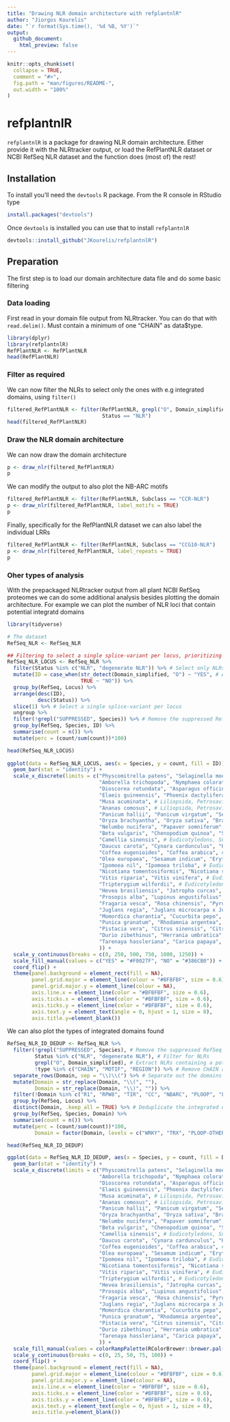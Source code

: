 ```yaml
---
title: "Drawing NLR domain architecture with refplantnlR"
author: "Jiorgos Kourelis"
date: "`r format(Sys.time(), '%d %B, %Y')`"
output: 
  github_document:
    html_preview: false
---
```


```r
knitr::opts_chunk$set(
  collapse = TRUE,
  comment = "#>",
  fig.path = "man/figures/README-",
  out.width = "100%"
)
```

# refplantnlR

`refplantnlR` is a package for drawing NLR domain architecture. Either provide it with the NLRtracker output, or load the RefPlantNLR dataset or NCBI RefSeq NLR dataset and the function does (most of) the rest!


## Installation

To install you'll need the `devtools` R package. From the R console in RStudio type 

```r
install.packages("devtools")
```

Once `devtools` is installed you can use that to install `refplantnlR`

```r
devtools::install_github("JKourelis/refplantnlR")
```

## Preparation

The first step is to load our domain architecture data file and do some basic filtering

### Data loading

First read in your domain file output from NLRtracker. You can do that with `read.delim()`. Must contain a minimum of one "CHAIN" as data$type.

```r
library(dplyr)
library(refplantnlR)
RefPlantNLR <- RefPlantNLR
head(RefPlantNLR)
```

### Filter as required

We can now filter the NLRs to select only the ones with e.g integrated domains, using `filter()`

```r
filtered_RefPlantNLR <- filter(RefPlantNLR, grepl("O", Domain_simplified),
                               Status == "NLR")
head(filtered_RefPlantNLR)
```

### Draw the NLR domain architecture

We can now draw the domain architecture 

```r
p <- draw_nlr(filtered_RefPlantNLR)
p
```

We can modify the output to also plot the NB-ARC motifs

```r
filtered_RefPlantNLR <- filter(RefPlantNLR, Subclass == "CCR-NLR")
p <- draw_nlr(filtered_RefPlantNLR, label_motifs = TRUE)
p
```

Finally, specifically for the RefPlantNLR dataset we can also label the individual LRRs

```r
filtered_RefPlantNLR <- filter(RefPlantNLR, Subclass == "CCG10-NLR")
p <- draw_nlr(filtered_RefPlantNLR, label_repeats = TRUE)
p
```

### Oher types of analysis

With the prepackaged NLRtracker output from all plant NCBI RefSeq proteomes we can do some additional analysis besides plotting the domain architecture. For example we can plot the number of NLR loci that contain potential integratd domains

```r
library(tidyverse)

# The dataset
RefSeq_NLR <- RefSeq_NLR

## Filtering to select a single splice-variant per locus, prioritizing the ones with integrated domains
RefSeq_NLR_LOCUS <- RefSeq_NLR %>%
  filter(Status %in% c("NLR", "degenerate NLR")) %>% # Select only NLRs
  mutate(ID = case_when(str_detect(Domain_simplified, "O") ~ "YES", # Add a column for whether the NLR contains a putative integrated domain
                        TRUE ~ "NO")) %>%
  group_by(RefSeq, Locus) %>%
  arrange(desc(ID),
          desc(Status)) %>%
  slice(1) %>% # Select a single splice-variant per locus
  ungroup %>%
  filter(!grepl("SUPPRESSED", Species)) %>% # Remove the suppressed RefSeq genomes
  group_by(RefSeq, Species, ID) %>%
  summarise(count = n()) %>% 
  mutate(perc = (count/sum(count))*100)

head(RefSeq_NLR_LOCUS)
  
ggplot(data = RefSeq_NLR_LOCUS, aes(x = Species, y = count, fill = ID)) + 
  geom_bar(stat = "identity") +
  scale_x_discrete(limits = c("Physcomitrella patens", "Selaginella moellendorffii", # non-flowering plants
                              "Amborella trichopoda", "Nymphaea colorata", # Magnoliopsida
                              "Dioscorea rotundata", "Asparagus officinalis", "Dendrobium catenatum", "Phalaenopsis equestris", # Liliopsida, Petrosaviidae
                              "Elaeis guineensis", "Phoenix dactylifera", # Liliopsida, Petrosaviidae, Arecales 
                              "Musa acuminata", # Liliopsida, Petrosaviidae, Zingiberales
                              "Ananas comosus", # Liliopsida, Petrosaviidae, Poales, Bromeliaceae 
                              "Panicum hallii", "Panicum virgatum", "Setaria italica", "Setaria viridis", "Sorghum bicolor", "Zea mays", # Liliopsida, Petrosaviidae, Poales, Poaceae, PACMAD clade
                              "Oryza brachyantha", "Oryza sativa", "Brachypodium distachyon", "Aegilops tauschii", "Triticum dicoccoides", # Liliopsida, Petrosaviidae, Poales, Poaceae, BOP clade
                              "Nelumbo nucifera", "Papaver somniferum", # Eudicotyledons
                              "Beta vulgaris", "Chenopodium quinoa", "Spinacia oleracea", # Eudicotyledons, Superasterids, Caryophyllales
                              "Camellia sinensis", # Eudicotyledons, Superasterids, Asterids, Ericales
                              "Daucus carota", "Cynara cardunculus", "Helianthus annuus", "Lactuca sativa", # Eudicotyledons, Superasterids, Asterids, campanulids
                              "Coffea eugenioides", "Coffea arabica", # Eudicotyledons, Superasterids, Asterids, Lamiids, Gentianales
                              "Olea europaea", "Sesamum indicum", "Erythranthe guttata", # Eudicotyledons, Superasterids, Asterids, Lamiids, Lamiales
                              "Ipomoea nil", "Ipomoea triloba", # Eudicotyledons, Superasterids, Asterids, Lamiids, Solanales, Convolvulaceae
                              "Nicotiana tomentosiformis", "Nicotiana sylvestris", "Nicotiana tabacum", "Nicotiana attenuata", "Capsicum annuum", "Solanum tuberosum", "Solanum pennellii", "Solanum lycopersicum", # Eudicotyledons, Superasterids, Asterids, Lamiids, Solanales, Solanaceae
                              "Vitis riparia", "Vitis vinifera", # Eudicotyledons, Rosids, rosids incertae sedis, Vitales
                              "Tripterygium wilfordii", # Eudicotyledons, Rosids, Fabids, Celastrales
                              "Hevea brasiliensis", "Jatropha curcas", "Manihot esculenta", "Ricinus communis", "Populus trichocarpa", "Populus euphratica", "Populus alba", # Eudicotyledons, Rosids, Fabids, Malpighiales
                              "Prosopis alba", "Lupinus angustifolius", "Arachis hypogaea", "Arachis duranensis", "Arachis ipaensis", "Cicer arietinum", "Medicago truncatula", "Abrus precatorius", "Vigna radiata", "Vigna angularis", "Vigna unguiculata", "Cajanus cajan", "Phaseolus vulgaris", "Glycine soja", "Glycine max", # Eudicotyledons, Rosids, Fabids, Fabales
                              "Fragaria vesca", "Rosa chinensis", "Pyrus x bretschneideri", "Malus domestica", "Prunus dulcis", "Prunus avium", "Prunus mume", "Prunus persica", "Ziziphus jujuba", "Cannabis sativa", "Morus notabilis", # Eudicotyledons, Rosids, Fabids, Rosales
                              "Juglans regia", "Juglans microcarpa x Juglans regia", "Quercus lobata", "Quercus suber", # Eudicotyledons, Rosids, Fabids, Fagales
                              "Momordica charantia", "Cucurbita pepo", "Cucurbita moschata", "Cucurbita maxima", "Benincasa hispida", "Cucumis melo", "Cucumis sativus", # Eudicotyledons, Rosids, Fabids, Cucurbitales
                              "Punica granatum", "Rhodamnia argentea", "Syzygium oleosum", "Eucalyptus grandis", # Eudicotyledons, Rosids, Malvids, Myrtales
                              "Pistacia vera", "Citrus sinensis", "Citrus clementina", # Eudicotyledons, Rosids, Malvids, Sapindales
                              "Durio zibethinus", "Herrania umbratica", "Theobroma cacao", "Hibiscus syriacus", "Gossypium arboreum", "Gossypium raimondii", "Gossypium hirsutum", # Eudicotyledons, Rosids, Malvids, Malvales
                              "Tarenaya hassleriana", "Carica papaya", "Eutrema salsugineum", "Raphanus sativus", "Brassica rapa", "Brassica napus", "Brassica oleracea", "Capsella rubella", "Camelina sativa", "Arabidopsis lyrata", "Arabidopsis thaliana" # Eudicotyledons, Rosids, Malvids, Brassicales
                              )) + 
  scale_y_continuous(breaks = c(0, 250, 500, 750, 1000, 1250)) +
  scale_fill_manual(values = c("YES" = "#F0027F", "NO" = "#386CB0")) + 
  coord_flip() +
  theme(panel.background = element_rect(fill = NA),
        panel.grid.major = element_line(colour = "#BFBFBF", size = 0.6),
        panel.grid.major.y = element_line(colour = NA),
        axis.line.x = element_line(color = "#BFBFBF", size = 0.6),
        axis.ticks.x = element_line(color = "#BFBFBF", size = 0.6),
        axis.ticks.y = element_line(color = "#BFBFBF", size = 0.6),
        axis.text.y = element_text(angle = 0, hjust = 1, size = 8),
        axis.title.y=element_blank())
```

We can also plot the types of integrated domains found

```r
RefSeq_NLR_ID_DEDUP <- RefSeq_NLR %>%
  filter(!grepl("SUPPRESSED", Species), # Remove the suppressed RefSeq genomes
         Status %in% c("NLR", "degenerate NLR"), # Filter for NLRs
         grepl("O", Domain_simplified), # Extract NLRs containing a potential integrated domain
         !type %in% c("CHAIN", "MOTIF", "REGION")) %>% # Remove CHAIN and MOTIF and REGION (canonical NLR domains)
  separate_rows(Domain, sep = "\\)\\(") %>% # Separate out the domains
  mutate(Domain = str_replace(Domain, "\\(", ""),
         Domain = str_replace(Domain, "\\)", "")) %>%
  filter(!Domain %in% c("R1", "RPW8", "TIR", "CC", "NBARC", "PLOOP", "LRR", "CJID")) %>% # Remove the canonical NLR domains from the domain architecture analysis
  group_by(RefSeq, Locus) %>%
  distinct(Domain, .keep_all = TRUE) %>% # Deduplicate the integrated domains per locus. 
  group_by(RefSeq, Species, Domain) %>%
  summarise(count = n()) %>% 
  mutate(perc = (count/sum(count))*100,
         Domain = factor(Domain, levels = c("WRKY", "TRX", "PLOOP-OTHER", "PKin", "HMA", "Exo70", "BED", "a/b", "JAC", "BRX", "WD40", "TPR", "ARM", "ANK", "OTHER", "TRANSPOSON")))

head(RefSeq_NLR_ID_DEDUP)

ggplot(data = RefSeq_NLR_ID_DEDUP, aes(x = Species, y = count, fill = Domain)) + 
  geom_bar(stat = "identity") +
  scale_x_discrete(limits = c("Physcomitrella patens", "Selaginella moellendorffii", # non-flowering plants
                              "Amborella trichopoda", "Nymphaea colorata", # Magnoliopsida
                              "Dioscorea rotundata", "Asparagus officinalis", "Dendrobium catenatum", "Phalaenopsis equestris", # Liliopsida, Petrosaviidae
                              "Elaeis guineensis", "Phoenix dactylifera", # Liliopsida, Petrosaviidae, Arecales 
                              "Musa acuminata", # Liliopsida, Petrosaviidae, Zingiberales
                              "Ananas comosus", # Liliopsida, Petrosaviidae, Poales, Bromeliaceae 
                              "Panicum hallii", "Panicum virgatum", "Setaria italica", "Setaria viridis", "Sorghum bicolor", "Zea mays", # Liliopsida, Petrosaviidae, Poales, Poaceae, PACMAD clade
                              "Oryza brachyantha", "Oryza sativa", "Brachypodium distachyon", "Aegilops tauschii", "Triticum dicoccoides", # Liliopsida, Petrosaviidae, Poales, Poaceae, BOP clade
                              "Nelumbo nucifera", "Papaver somniferum", # Eudicotyledons
                              "Beta vulgaris", "Chenopodium quinoa", "Spinacia oleracea", # Eudicotyledons, Superasterids, Caryophyllales
                              "Camellia sinensis", # Eudicotyledons, Superasterids, Asterids, Ericales
                              "Daucus carota", "Cynara cardunculus", "Helianthus annuus", "Lactuca sativa", # Eudicotyledons, Superasterids, Asterids, campanulids
                              "Coffea eugenioides", "Coffea arabica", # Eudicotyledons, Superasterids, Asterids, Lamiids, Gentianales
                              "Olea europaea", "Sesamum indicum", "Erythranthe guttata", # Eudicotyledons, Superasterids, Asterids, Lamiids, Lamiales
                              "Ipomoea nil", "Ipomoea triloba", # Eudicotyledons, Superasterids, Asterids, Lamiids, Solanales, Convolvulaceae
                              "Nicotiana tomentosiformis", "Nicotiana sylvestris", "Nicotiana tabacum", "Nicotiana attenuata", "Capsicum annuum", "Solanum tuberosum", "Solanum pennellii", "Solanum lycopersicum", # Eudicotyledons, Superasterids, Asterids, Lamiids, Solanales, Solanaceae
                              "Vitis riparia", "Vitis vinifera", # Eudicotyledons, Rosids, rosids incertae sedis, Vitales
                              "Tripterygium wilfordii", # Eudicotyledons, Rosids, Fabids, Celastrales
                              "Hevea brasiliensis", "Jatropha curcas", "Manihot esculenta", "Ricinus communis", "Populus trichocarpa", "Populus euphratica", "Populus alba", # Eudicotyledons, Rosids, Fabids, Malpighiales
                              "Prosopis alba", "Lupinus angustifolius", "Arachis hypogaea", "Arachis duranensis", "Arachis ipaensis", "Cicer arietinum", "Medicago truncatula", "Abrus precatorius", "Vigna radiata", "Vigna angularis", "Vigna unguiculata", "Cajanus cajan", "Phaseolus vulgaris", "Glycine soja", "Glycine max", # Eudicotyledons, Rosids, Fabids, Fabales
                              "Fragaria vesca", "Rosa chinensis", "Pyrus x bretschneideri", "Malus domestica", "Prunus dulcis", "Prunus avium", "Prunus mume", "Prunus persica", "Ziziphus jujuba", "Cannabis sativa", "Morus notabilis", # Eudicotyledons, Rosids, Fabids, Rosales
                              "Juglans regia", "Juglans microcarpa x Juglans regia", "Quercus lobata", "Quercus suber", # Eudicotyledons, Rosids, Fabids, Fagales
                              "Momordica charantia", "Cucurbita pepo", "Cucurbita moschata", "Cucurbita maxima", "Benincasa hispida", "Cucumis melo", "Cucumis sativus", # Eudicotyledons, Rosids, Fabids, Cucurbitales
                              "Punica granatum", "Rhodamnia argentea", "Syzygium oleosum", "Eucalyptus grandis", # Eudicotyledons, Rosids, Malvids, Myrtales
                              "Pistacia vera", "Citrus sinensis", "Citrus clementina", # Eudicotyledons, Rosids, Malvids, Sapindales
                              "Durio zibethinus", "Herrania umbratica", "Theobroma cacao", "Hibiscus syriacus", "Gossypium arboreum", "Gossypium raimondii", "Gossypium hirsutum", # Eudicotyledons, Rosids, Malvids, Malvales
                              "Tarenaya hassleriana", "Carica papaya", "Eutrema salsugineum", "Raphanus sativus", "Brassica rapa", "Brassica napus", "Brassica oleracea", "Capsella rubella", "Camelina sativa", "Arabidopsis lyrata", "Arabidopsis thaliana" # Eudicotyledons, Rosids, Malvids, Brassicales
                              )) + 
  scale_fill_manual(values = colorRampPalette(RColorBrewer::brewer.pal(12, "Accent"))(length(unique(RefSeq_NLR_ID_DEDUP$Domain)))) +
  scale_y_continuous(breaks = c(0, 25, 50, 75, 100)) +
  coord_flip() +
  theme(panel.background = element_rect(fill = NA),
        panel.grid.major = element_line(colour = "#BFBFBF", size = 0.6),
        panel.grid.major.y = element_line(colour = NA),
        axis.line.x = element_line(color = "#BFBFBF", size = 0.6),
        axis.ticks.x = element_line(color = "#BFBFBF", size = 0.6),
        axis.ticks.y = element_line(color = "#BFBFBF", size = 0.6),
        axis.text.y = element_text(angle = 0, hjust = 1, size = 8),
        axis.title.y=element_blank())
``` 


